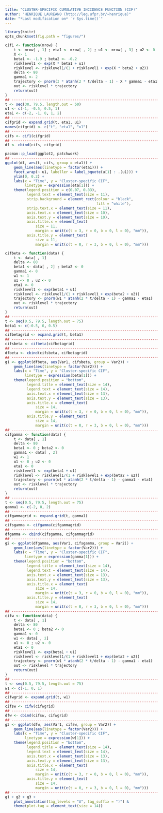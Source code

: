 ```yaml
---
title: "CLUSTER-SPECIFIC CUMULATIVE INCIDENCE FUNCTION (CIF)"
author: "HENRIQUE LAUREANO (http://leg.ufpr.br/~henrique)"
date: "*Last modification on* `r Sys.time()`"
---
```


```r
library(knitr)
opts_chunk$set(fig.path = "figures/")
```

```r
cif1 <- function(mrow) {
    t <- mrow[ , 1] ; eta1 <- mrow[ , 2] ; u1 <- mrow[ , 3] ; u2 <- 0
    X <- 1
    beta1 <- -1.9 ; beta2 <- -0.2
    risklevel1 <- exp(X * beta1 + u1)
    risklevel <- risklevel1/(1 + risklevel1 + exp(X * beta2 + u2))
    delta <- 80
    gamma1 <- 2
    trajectory <- pnorm(3 * atanh(2 * t/delta - 1) - X * gamma1 - eta1)
    out <- risklevel * trajectory
    return(out)
}
## ---------------------------------------------------------------------
t <- seq(30, 79.5, length.out = 50)
u1 <- c(-1, -0.5, 0.5, 1)
eta1 <- c(-2, -1, 0, 1, 2)
## ---------------------------------------------------------------------
cifgrid <- expand.grid(t, eta1, u1)
names(cifgrid) <- c("t", "eta1", "u1")
## ---------------------------------------------------------------------
cifs <- cif1(cifgrid)
## ---------------------------------------------------------------------
df <- cbind(cifs, cifgrid)
```

```r
pacman::p_load(ggplot2, patchwork)
## ---------------------------------------------------------------------
ggplot(df, aes(t, cifs, group = eta1)) +
    geom_line(aes(linetype = factor(eta1))) +
    facet_wrap(~ u1, labeller = label_bquote(u[1] : .(u1))) +
    ylim(0, 0.2) +
    labs(x = "Time", y = "Cluster-specific CIF",
         linetype = expression(eta[1])) +
    theme(legend.position = c(0.07, 0.83),
          legend.text = element_text(size = 11),
          strip.background = element_rect(colour = "black",
                                          fill = "white"),
          strip.text.x = element_text(size = 11),
          axis.text.x = element_text(size = 10),
          axis.text.y = element_text(size = 10),
          axis.title.x = element_text(
              size = 11,
              margin = unit(c(t = 3, r = 0, b = 0, l = 0), "mm")),
          axis.title.y = element_text(
              size = 11,
              margin = unit(c(t = 0, r = 3, b = 0, l = 0), "mm")))
```

```r
cifbeta <- function(data) {
    t <- data[ , 1]
    delta <- 80
    beta1 <- data[ , 2] ; beta2 <- 0
    gamma1 <- 0
    w1 <- 1
    u1 <- 0 ; u2 <- 0
    eta1 <- 0
    risklevel1 <- exp(beta1 + u1)
    risklevel <- risklevel1/(1 + risklevel1 + exp(beta2 + u2))
    trajectory <- pnorm(w1 * atanh(2 * t/delta - 1) - gamma1 - eta1)
    out <- risklevel * trajectory
    return(out)
}
## ---------------------------------------------------------------------
t <- seq(0.5, 79.5, length.out = 75)
beta1 <- c(-0.5, 0, 0.5)
## ---------------------------------------------------------------------
cifbetagrid <- expand.grid(t, beta1)
## ---------------------------------------------------------------------
cifsbeta <- cifbeta(cifbetagrid)
## ---------------------------------------------------------------------
dfbeta <- cbind(cifsbeta, cifbetagrid)
## ---------------------------------------------------------------------
g1 <- ggplot(dfbeta, aes(Var1, cifsbeta, group = Var2)) +
    geom_line(aes(linetype = factor(Var2))) +
    labs(x = "Time", y = "Cluster-specific CIF",
         linetype = expression(beta[1])) +
    theme(legend.position = "bottom",
          legend.title = element_text(size = 14),
          legend.text = element_text(size = 14),
          axis.text.x = element_text(size = 13),
          axis.text.y = element_text(size = 13),
          axis.title.x = element_text(
              size = 14,
              margin = unit(c(t = 3, r = 0, b = 0, l = 0), "mm")),
          axis.title.y = element_text(
              size = 14,
              margin = unit(c(t = 0, r = 3, b = 0, l = 0), "mm")))
## ---------------------------------------------------------------------
cifgamma <- function(data) {
    t <- data[ , 1]
    delta <- 80
    beta1 <- 0 ; beta2 <- 0
    gamma1 <- data[ , 2]
    w1 <- 1
    u1 <- 0 ; u2 <- 0
    eta1 <- 0
    risklevel1 <- exp(beta1 + u1)
    risklevel <- risklevel1/(1 + risklevel1 + exp(beta2 + u2))
    trajectory <- pnorm(w1 * atanh(2 * t/delta - 1) - gamma1 - eta1)
    out <- risklevel * trajectory
    return(out)
}
## ---------------------------------------------------------------------
t <- seq(0.5, 79.5, length.out = 75)
gamma1 <- c(-2, 0, 2)
## ---------------------------------------------------------------------
cifgammagrid <- expand.grid(t, gamma1)
## ---------------------------------------------------------------------
cifsgamma <- cifgamma(cifgammagrid)
## ---------------------------------------------------------------------
dfgamma <- cbind(cifsgamma, cifgammagrid)
## ---------------------------------------------------------------------
g2 <- ggplot(dfgamma, aes(Var1, cifsgamma, group = Var2)) +
    geom_line(aes(linetype = factor(Var2))) +
    labs(x = "Time", y = "Cluster-specific CIF",
         linetype = expression(gamma[1])) +
    theme(legend.position = "bottom",
          legend.title = element_text(size = 14),
          legend.text = element_text(size = 14),
          axis.text.x = element_text(size = 13),
          axis.text.y = element_text(size = 13),
          axis.title.x = element_text(
              size = 14,
              margin = unit(c(t = 3, r = 0, b = 0, l = 0), "mm")),
          axis.title.y = element_text(
              size = 14,
              margin = unit(c(t = 0, r = 3, b = 0, l = 0), "mm")))
## ---------------------------------------------------------------------
cifw <- function(data) {
    t <- data[ , 1]
    delta <- 80
    beta1 <- 0 ; beta2 <- 0
    gamma1 <- 0
    w1 <- data[ , 2]
    u1 <- 0 ; u2 <- 0
    eta1 <- 0
    risklevel1 <- exp(beta1 + u1)
    risklevel <- risklevel1/(1 + risklevel1 + exp(beta2 + u2))
    trajectory <- pnorm(w1 * atanh(2 * t/delta - 1) - gamma1 - eta1)
    out <- risklevel * trajectory
    return(out)
}
## ---------------------------------------------------------------------
t <- seq(0.5, 79.5, length.out = 75)
w1 <- c(-1, 0, 1)
## ---------------------------------------------------------------------
cifwgrid <- expand.grid(t, w1)
## ---------------------------------------------------------------------
cifsw <- cifw(cifwgrid)
## ---------------------------------------------------------------------
dfw <- cbind(cifsw, cifwgrid)
## ---------------------------------------------------------------------
g3 <- ggplot(dfw, aes(Var1, cifsw, group = Var2)) +
    geom_line(aes(linetype = factor(Var2))) +
    labs(x = "Time", y = "Cluster-specific CIF",
         linetype = expression(w[1])) +
    theme(legend.position = "bottom",
          legend.title = element_text(size = 14),
          legend.text = element_text(size = 14),
          axis.text.x = element_text(size = 13),
          axis.text.y = element_text(size = 13),
          axis.title.x = element_text(
              size = 14,
              margin = unit(c(t = 3, r = 0, b = 0, l = 0), "mm")),
          axis.title.y = element_text(
              size = 14,
              margin = unit(c(t = 0, r = 3, b = 0, l = 0), "mm")))
## ---------------------------------------------------------------------
g1 + g2 + g3 +
    plot_annotation(tag_levels = "A", tag_suffix = ")") &
    theme(plot.tag = element_text(size = 14))
```
